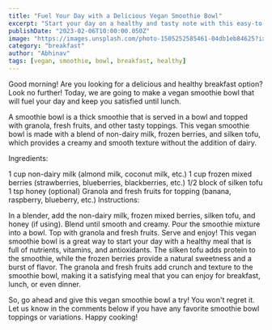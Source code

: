 ---
title: "Fuel Your Day with a Delicious Vegan Smoothie Bowl"
excerpt: "Start your day on a healthy and tasty note with this easy-to-make vegan smoothie bowl topped with granola and fresh fruits."
publishDate: "2023-02-06T10:00:00.050Z"
image: "https://images.unsplash.com/photo-1505252585461-04db1eb84625?ixlib=rb-4.0.3&ixid=MnwxMjA3fDB8MHxwaG90by1wYWdlfHx8fGVufDB8fHx8&auto=format&fit=crop&w=408&q=80"
category: "breakfast"
author: "Abhinav"
tags: [vegan, smoothie, bowl, breakfast, healthy]
---
Good morning! Are you looking for a delicious and healthy breakfast option? Look no further! Today, we are going to make a vegan smoothie bowl that will fuel your day and keep you satisfied until lunch.

A smoothie bowl is a thick smoothie that is served in a bowl and topped with granola, fresh fruits, and other tasty toppings. This vegan smoothie bowl is made with a blend of non-dairy milk, frozen berries, and silken tofu, which provides a creamy and smooth texture without the addition of dairy.

Ingredients:

1 cup non-dairy milk (almond milk, coconut milk, etc.)
1 cup frozen mixed berries (strawberries, blueberries, blackberries, etc.)
1/2 block of silken tofu
1 tsp honey (optional)
Granola and fresh fruits for topping (banana, raspberry, blueberry, etc.)
Instructions:

In a blender, add the non-dairy milk, frozen mixed berries, silken tofu, and honey (if using).
Blend until smooth and creamy.
Pour the smoothie mixture into a bowl.
Top with granola and fresh fruits.
Serve and enjoy!
This vegan smoothie bowl is a great way to start your day with a healthy meal that is full of nutrients, vitamins, and antioxidants. The silken tofu adds protein to the smoothie, while the frozen berries provide a natural sweetness and a burst of flavor. The granola and fresh fruits add crunch and texture to the smoothie bowl, making it a satisfying meal that you can enjoy for breakfast, lunch, or even dinner.

So, go ahead and give this vegan smoothie bowl a try! You won't regret it. Let us know in the comments below if you have any favorite smoothie bowl toppings or variations. Happy cooking!
